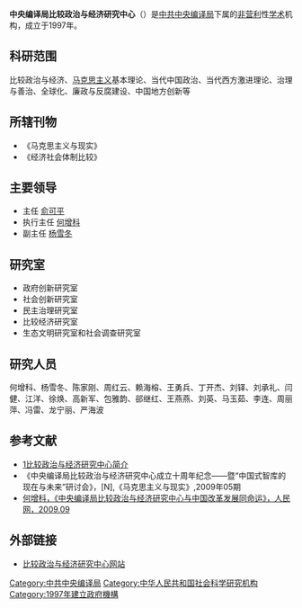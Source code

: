 {{多個問題|
{{copyedit|time=2011-10-06T10:18:29+00:00}}
{{nofootnotes|time=2011-10-06T10:18:29+00:00}}
}}
'''中央编译局比较政治与经济研究中心'''（{{lang-en|China Center for Comparative Politics and Economics}}）是[[中共中央编译局|中共中央编译局]]下属的[[非营利|非营利]]性[[学术|学术]]机构，成立于1997年。

==科研范围==
比较政治与经济、[[马克思主义|马克思主义]]基本理论、当代中国政治、当代西方激进理论、治理与善治、全球化、廉政与反腐建设、中国地方创新等

==所辖刊物==
*《马克思主义与现实》
*《经济社会体制比较》

==主要领导==
*主任 [[俞可平|俞可平]]
*执行主任 [[何增科|何增科]]
*副主任 [[杨雪冬|杨雪冬]]

==研究室==
*政府创新研究室
*社会创新研究室
*民主治理研究室
*比较经济研究室
*生态文明研究室和社会调查研究室 

==研究人员==
何增科、杨雪冬、陈家刚、周红云、赖海榕、王勇兵、丁开杰、刘铎、刘承礼、闫健、江洋、徐焕、高新军、包雅韵、郤继红、王燕燕、刘英、马玉茹、李连、周丽萍、冯雷、龙宁丽、严海波

==参考文献==
{{Reflist}}
*[https://web.archive.org/web/20111013045718/http://www.cctb.net/zzjg/yjzx/bjzx/ 1比较政治与经济研究中心简介]
*《中央编译局比较政治与经济研究中心成立十周年纪念——暨“中国式智库的现在与未来”研讨会》，[N],《马克思主义与现实》,2009年05期
* [http://politics.people.com.cn/GB/1026/10083182.html 何增科，《中央编译局比较政治与经济研究中心与中国改革发展同命运》，人民网，2009.09] {{Wayback|url=http://politics.people.com.cn/GB/1026/10083182.html |date=20170913132042 }}

== 外部链接 ==
* [http://www.cccpe.org/default.aspx 比较政治与经济研究中心网站]{{dead link|date=2017年11月 |bot=InternetArchiveBot |fix-attempted=yes }}

{{中国政治小作品}}
[[Category:中共中央编译局|Category:中共中央编译局]]
[[Category:中华人民共和国社会科学研究机构|Category:中华人民共和国社会科学研究机构]]
[[Category:1997年建立政府機構|Category:1997年建立政府機構]]